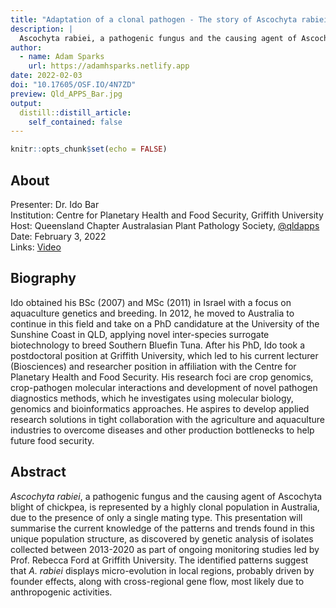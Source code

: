 ```yaml
---
title: "Adaptation of a clonal pathogen - The story of Ascochyta rabiei in Australia"
description: |
  Ascochyta rabiei, a pathogenic fungus and the causing agent of Ascochyta blight of chickpea, is represented by a highly clonal population in Australia, due to the presence of only a single mating type. This presentation will summarise the current knowledge of the patterns and trends found in this unique population structure, as discovered by genetic analysis of isolates collected between 2013-2020 as part of ongoing monitoring studies led by Prof. Rebecca Ford at Griffith University.
author:
  - name: Adam Sparks
    url: https://adamhsparks.netlify.app
date: 2022-02-03
doi: "10.17605/OSF.IO/4N7ZD"
preview: Qld_APPS_Bar.jpg
output:
  distill::distill_article:
    self_contained: false
---
```



```r
knitr::opts_chunk$set(echo = FALSE)
```

## About

Presenter: Dr. Ido Bar \
Institution: Centre for Planetary Health and Food Security, Griffith University \
Host: Queensland Chapter Australasian Plant Pathology Society, [\@qldapps](https://twitter.com/qldapps) \
Date: February 3, 2022 \
Links: [Video](https://youtu.be/gD84BPDDEZM)

## Biography

Ido obtained his BSc (2007) and MSc (2011) in Israel with a focus on aquaculture genetics and breeding.
In 2012, he moved to Australia to continue in this field and take on a PhD candidature at the University of the Sunshine Coast in QLD, applying novel inter-species surrogate biotechnology to breed Southern Bluefin Tuna.
After his PhD, Ido took a postdoctoral position at Griffith University, which led to his current lecturer (Biosciences) and researcher position in affiliation with the Centre for Planetary Health and Food Security.
His research foci are crop genomics, crop-pathogen molecular interactions and development of novel pathogen diagnostics methods, which he investigates using molecular biology, genomics and bioinformatics approaches.
He aspires to develop applied research solutions in tight collaboration with the agriculture and aquaculture industries to overcome diseases and other production bottlenecks to help future food security. 

## Abstract

_Ascochyta rabiei_, a pathogenic fungus and the causing agent of Ascochyta blight of chickpea, is represented by a highly clonal population in Australia, due to the presence of only a single mating type.
This presentation will summarise the current knowledge of the patterns and trends found in this unique population structure, as discovered by genetic analysis of isolates collected between 2013-2020 as part of ongoing monitoring studies led by Prof. Rebecca Ford at Griffith University.
The identified patterns suggest that _A. rabiei_ displays micro-evolution in local regions, probably driven by founder effects, along with cross-regional gene flow, most likely due to anthropogenic activities.
